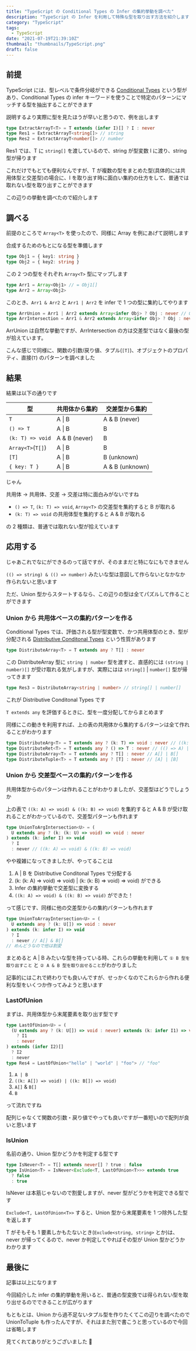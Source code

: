 ```yaml
---
title: "TypeScript の Conditional Types の Infer の集約挙動を調べた"
description: "TypeScript の Infer を利用して特殊な型を取り出す方法を紹介します"
category: "TypeScript"
tags:
  - TypeScript
date: "2021-07-19T21:39:10Z"
thumbnail: "thumbnails/TypeScript.png"
draft: false
---
```


## 前提

TypeScript には、型レベルで条件分岐ができる [Conditional Types](https://www.typescriptlang.org/docs/handbook/2/conditional-types.html) という型があり、Conditional Types の infer キーワードを使うことで特定のパターンにマッチする型を抽出することができます

説明するより実際に型を見たほうが早いと思うので、例を出します

```ts
type ExtractArrayT<T> = T extends (infer I)[] ? I : never
type Res1 = ExtractArrayT<string[]> // string
type Res2 = ExtractArrayT<number[]> // number
```

Res1 では、T に `string[]` を渡しているので、string が型変数 I に渡り、string 型が帰ります

これだけでもとても便利なんですが、T が複数の型をまとめた型(具体的には共用体型と交差型)の場合に、I を取り出す時に面白い集約の仕方をして、普通では取れない型を取り出すことができます

この辺りの挙動を調べたので紹介します

## 調べる

前提のところで `Array<T>` を使ったので、同様に Array を例にあげて説明します

合成するためのもとになる型を準備します

```ts
type Obj1 = { key1: string }
type Obj2 = { key2: string }
```

この 2 つの型をそれぞれ `Array<T>` 型にマップします

```ts
type Arr1 = Array<Obj1> // = Obj1[]
type Arr2 = Array<Obj2>
```

このとき、`Arr1 & Arr2` と `Arr1 | Arr2` を infer で 1 つの型に集約してやります

```ts
type ArrUnion = Arr1 | Arr2 extends Array<infer Obj> ? Obj : never // Obj1 | Obj2
type ArrIntersection = Arr1 & Arr2 extends Array<infer Obj> ? Obj : never // { key2: string }
```

ArrUnion は自然な挙動ですが、ArrIntersection の方は交差型ではなく最後の型が拾えています。

こんな感じで同様に、関数の引数/戻り値、タプル(`[T]`)、オブジェクトのプロパティ、直接(`T`) のパターンを調べました

## 結果

結果は以下の通りです

| 型                | 共用体から集約 | 交差型から集約  |
| ----------------- | -------------- | --------------- |
| `T`               | A \| B         | A & B (never)   |
| `() => T`         | A \| B         | B               |
| `(k: T) => void`  | A & B (never)  | B               |
| `Array<T>`(`T[]`) | A \| B         | B               |
| `[T]`             | A \| B         | B (unknown)     |
| `{ key: T }`      | A \| B         | A & B (unknown) |

じゃん

共用体 → 共用体、交差 → 交差は特に面白みがないですね

- `() => T`, `(k: T) => void`, `Array<T>` の交差型を集約すると B が取れる
- `(k: T) => void` の共用体型を集約すると A & B が取れる

の 2 種類は、普通では取れない型が拾えています

## 応用する

じゃあこれでなにができるのって話ですが、そのままだと特になにもできません

`(() => string) & (() => number)` みたいな型は意図して作らないとなかなか作られないと思います

ただ、Union 型からスタートするなら、この辺りの型は全てパズルして作ることができます

### Union から 共用体ベースの集約パターンを作る

Conditional Types では、評価される型が型変数で、かつ共用体型のとき、型が分配される [Distributive Conditonal Types](https://www.typescriptlang.org/docs/handbook/2/conditional-types.html#distributive-conditional-types) という性質があります

```ts
type DistributeArray<T> = T extends any ? T[] : never
```

この DistributeArray 型に `string | number` 型を渡すと、直感的には `(string | number)[]` が受け取れる気がしますが、実際にはは `string[]` | `number[]` 型が帰ってきます

```ts
type Res3 = DistributeArray<string | number> // string[] | number[]
```

これが Distributive Conditonal Types です

`T extends any` を評価するときに、型を一度分配してからまとめます

同様にこの動きを利用すれば、上の表の共用体から集約するパターンは全て作れることがわかります

```ts
type DistributeArg<T> = T extends any ? (k: T) => void : never // ((k: A) => void) | ((k: B) => void)
type DistributeRet<T> = T extends any ? () => T : never // (() => A) | (() => B)
type DistributeArray<T> = T extends any ? T[] : never // A[] | B[]
type DistributeTuple<T> = T extends any ? [T] : never // [A] | [B]
```

### Union から 交差型ベースの集約パターンを作る

共用体型からのパターンは作れることがわかりましたが、交差型はどうでしょうか

上の表で `((k: A) => void) & ((k: B) => void)` を集約すると A & B が受け取れることがわかっているので、交差型パターンも作れます

```ts
type UnionToArgIntersection<U> = (
  U extends any ? (k: (k: U) => void) => void : never
) extends (k: infer I) => void
  ? I
  : never // ((k: A) => void) & ((k: B) => void)
```

やや複雑になってきましたが、やってることは

1. A | B を Distributive Conditonal Types で分配する
2. (k: (k: A) => void) => void) | (k: (k: B) => void) => void) ができる
3. Infer の集約挙動で交差型に変換する
4. `((k: A) => void) & ((k: B) => void)` ができた！

って感じです、同様に他の交差型からの集約パターンも作れます

```ts
type UnionToArrayIntersection<U> = (
  U extends any ? (k: U[]) => void : never
) extends (k: infer I) => void
  ? I
  : never // A[] & B[]
// めんどうなので他は割愛
```

まとめると A | B みたいな型を持っている時、これらの挙動を利用して `① B 型を取り出すこと` と `② A & B 型を取り出せること`がわかりました

記事的にはこれで終わりでも良いんですが、せっかくなのでこれらから作れる便利な型をいくつか作ってみようと思います

### LastOfUnion

まずは、共用体型から末尾要素を取り出す型です

```ts
type LastOfUnion<U> = (
  (U extends any ? (k: U[]) => void : never) extends (k: infer I1) => void
    ? I1
    : never
) extends (infer I2)[]
  ? I2
  : never
type Res4 = LastOfUnion<"hello" | "world" | "foo"> // "foo"
```

1. `A | B`
2. `((k: A[]) => void) | ((k: B[]) => void)`
3. `A[]` & `B[]`
4. `B`

って流れですね

配列じゃなくて関数の引数・戻り値でやっても良いですが一番短いので配列が良いと思います

### IsUnion

名前の通り、Union 型かどうかを判定する型です

```ts
type IsNever<T> = T[] extends never[] ? true : false
type IsUnion<T> = IsNever<Exclude<T, LastOfUnion<T>>> extends true
  ? false
  : true
```

IsNever は本筋じゃないので割愛しますが、never 型がどうかを判定できる型です

`Exclude<T, LastOfUnion<T>>` すると、Union 型から末尾要素を 1 つ除外した型を返します

T がそもそも 1 要素しかもたないとき(`Exclude<string, string>` とか)は、never が帰ってくるので、never か判定してやればその型が Union 型かどうかわかります

## 最後に

記事は以上になります

今回紹介した infer の集約挙動を用いると、普通の型変換では得られない型を取り出せるのでできることが広がります

もともとは、Union から過不足ないタプル型を作りたくてこの辺りを調べたので UnionToTuple も作ったんですが、それはまた別で書こうと思っているので今回は省略します

見てくれてありがとうございました :tada:
